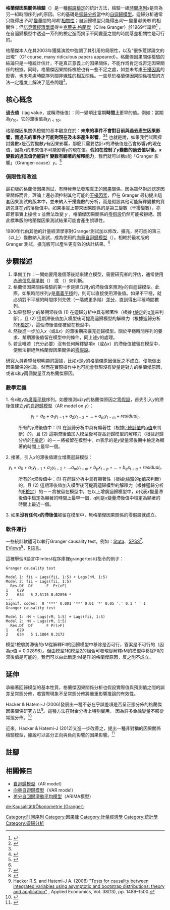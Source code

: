 {{noteTA
|G1=Math
|1=zh:軟件;zh-cn:软件;zh-tw:軟體;
|4=zh:滯後值;zh-tw:落後期;zh-hant:落後期;zh-hans:落後期;
|5=zh:追蹤資料;zh-cn:面板資料;
}}

'''格蘭傑因果關係檢驗'''（{{lang-en|Granger causality test}}）是一種[[假設檢定|假設檢定]]的統計方法，檢驗一組[[時間序列|時間序列]]<math>x</math>是否為另一組時間序列<math>y</math>的原因。它的基礎是[[迴歸分析|迴歸分析]]當中的[[自迴歸模型|自迴歸模型]]。迴歸分析通常只能得出''不同'' [[變量|變量]]間的''同期'' [[相關性|相關性]]；自迴歸模型只能得出''同一'' 變量''前後期'' 的相關性；但[[諾貝爾經濟學獎|諾貝爾經濟學獎]]得主[[克萊夫·格蘭傑|克萊夫·格蘭傑]]（Clive Granger）於1969年論證<ref name="Granger">{{cite journal | title=Investigating Causal Relations by Econometric Models and Cross-spectral Methods | first=Clive W. J. | last=Granger | year=1969 | journal={{tsl|en|Econometrica|計量經濟學 (期刊)|Econometrica}} | volume=37 | issue=3 | pages=424-438 | publisher=[[經濟計量學會|The Econometric Society]] | url=http://www.jstor.org/stable/1912791 | access-date=2015-04-20 | archive-date=2016-03-06 | archive-url=https://web.archive.org/web/20160306202011/http://www.jstor.org/stable/1912791 | dead-url=no }}</ref> ，在自迴歸模型中透過一系列的檢定進而揭示不同變量之間的時間落差相關性是可行的。

格蘭傑本人在其2003年獲獎演說中強調了其引用的局限性，以及“很多荒謬論文的出現”（Of course, many ridiculous papers appeared）。格蘭傑因果關係檢驗的結論只是一種統計估計，不是真正意義上的因果關係，不能作爲肯定或否定因果關係的根據。同時，格蘭傑因果關係檢驗也有一些不足之處，如並未考慮[[干擾因素|干擾因素]]的影響，也未考慮時間序列間非線性的相互關係。一些基於格蘭傑因果關係檢驗的方法一定程度上解決了這些問題<ref name=LiuBah>{{cite web | url= http://www-bcf.usc.edu/~liu32/sdm_theory.pdf | title= An Examination of Practical Granger Causality Inference (Manuscript) | last1= Bahadori | first1= Mohammad Tahalast | last2= Liu | first2= Yan | year= 2014 | website= University of Southern California | accessdate= 2015-04-20 | archive-date= 2015-04-27 | archive-url= https://web.archive.org/web/20150427143132/http://www-bcf.usc.edu/~liu32/sdm_theory.pdf | dead-url= no }}</ref>。

==核心概念==
'''過去值'''（lag value，或稱滯後值）：同一變項比當期'''時間上'''更早的值。例如：當期為<math>y_{10}</math>，它的滯後值為<math>y_{i<10}</math>。

格蘭傑因果關係檢驗的基本觀念在於：'''未來的事件不會對目前與過去產生因果影響，而過去的事件才可能對現在及未來產生影響'''。<ref name="Granger"></ref><ref>{{cite journal|url=http://www.scholarpedia.org/article/Granger_causality|author=Anil Seth|year=2007|title=Granger causality|work=Scholarpedia|volume=2|issue=7|page=1667|doi=10.4249/scholarpedia.1667|access-date=2011-03-07|archive-date=2011-08-10|archive-url=https://web.archive.org/web/20110810082322/http://www.scholarpedia.org/article/Granger_causality|dead-url=no}}</ref>
也就是說，如果我們試圖探討變數<math>x</math>是否對變數<math>y</math>有因果影響，那麼只需要估計<math>x</math>的滯後值是否會影響<math>y</math>的現在值，因為<math>x</math>的未來值不可能影響<math>y</math>的現在值。'''假如在控制了<math>y</math>變數的過去值以後，<math>x</math> 變數的過去值仍能對Y 變數有顯著的解釋能力'''，我們就可以稱<math>x</math>能「Granger 影響」（Granger-cause）<math>y</math>。<ref name="police">{{cite article | title=警力增加能導致竊盜犯罪率降低嗎？ - 台灣縣市1998-2007 動態追蹤資料之Granger 因果分析 | author=劉孟奇，張其祿，盧敬植 | journal=公共行政學報 | issue=34 | year=2010 | pages=1–27 | url=http://pa.nccu.edu.tw/download.php?filename=6_4ef12231.pdf&dir=publish&title=%E5%85%A8%E6%96%87%E4%B8%8B%E8%BC%89 | format=[[PDF|PDF]] | accessdate=2015-04-20 | archive-date=2016-03-04 | archive-url=https://web.archive.org/web/20160304070909/http://pa.nccu.edu.tw/download.php?filename=6_4ef12231.pdf&dir=publish&title=%E5%85%A8%E6%96%87%E4%B8%8B%E8%BC%89 | dead-url=no }}</ref>

===侷限性和改進===
最初版的格蘭傑因果測試，有時候無法發現真正的[[因果|因果]]關係。因為雖然對於認定因果關係而言，理論上還必須控制其他可能的[[偽關係|干擾因素]]，但在 Granger 最初提出這套因果測試的版本中，並未納入干擾變數的分析，而是假設其他可能解釋變數的資訊包含在<math>y</math>的落後值中。如果事實上帶來因果關係的是第三變數（干擾變數），亦即若事實上操控 <math>x</math> 並無法改變 <math>y</math> ，格蘭傑因果關係的[[零假設|零假設]]仍然可能被拒絕。因此標準版的格蘭傑因果測試結果可能會產生誤導性。

1980年代由其他的計量經濟學家對Granger測試加以修改、擴充，將可能的第三（以上）變數納入測試，成為使用{{link-en|追蹤資料|panel data}}的[[向量自迴歸模型|向量自迴歸模型]]（{{Lang-en|panel data VAR model}}）。相較於最初版的 Granger 測試，擴充版可以產生更有效的估計結果。<ref name="police"></ref>

==步驟描述==
#準備工作：一開始要用幾個落後期來建立模型，需要研究者的評估，通常使用 [[赤池信息量準則|赤池信息量準則]]（{{Lang-en|Akaike information criterion、簡稱AIC}}） 或 {{link-en|貝氏訊息量準則|Bayesian information criterion}}（{{Lang-en|Bayesian information criterion、簡稱BIC}}）來判斷。
#格蘭傑因果關係檢驗的第一步是建立用<math>y</math>的滯後值來預測<math>y</math>的自迴歸模型。此際，如果時間序列<math>y</math>是[[平穩過程|廣義平穩]]的，則可以直接使用滯後值。如果不平穩，就必須對不平穩的時間序列先做（一階或更多階）[[差分|差分]]，直到得出平穩時間數列。
#如果發現 <math>y</math> 的某期滯後值 (1) 在迴歸分析中具有顯著性（根據 [[學生t檢驗|t檢定]]的[[p值|p值]]來判斷），且 (2) 這期滯後值加入模型後可提高迴歸模型的解釋力（根據迴歸分析的[[迴歸分析|F檢定]]），這個滯後值便被留在模型中。
#然後進一步加入<math>x</math>（或Δ<math>x</math>）的滯後期來擴充迴歸模型。關於平穩時間序列的要求、某期滯後值留在模型中的條件，同上述<math>y</math>的處理。
#若且唯若（充分必要）沒有任何解釋變項<math>x</math>（或Δ<math>x</math>）的滯後值被留在模型中，便無法拒絕無格蘭傑因果關係的[[零假設|零假設]]。

研究人員希望發現明顯的證據，比如<math>x</math>是<math>y</math>的格蘭傑原因但反之不成立，便能做出因果關係的推論。然而在實際操作中也可能會發現沒有變量是對方的格蘭傑原因，或者<math>x</math>和<math>y</math>兩個變量互為格蘭傑原因。

===數學定義===
1. 令<math>x</math>和<math>y</math>為[[平穩過程#廣義平穩（弱平穩）|廣義平穩]]序列。如要檢測<math>x</math>非<math>y</math>的格蘭傑原因之[[零假設|零假設]]，首先引入<math>y</math>的滯後值建立<math>y</math>的[[自迴歸模型|自迴歸模型]]（AR model on <math>y</math>）：
:<math>y_t = a_0 + a_1y_{t-1} + a_2y_{t-2} + ... + a_my_{t-m} + residual_t.</math>

:所有的<math>y</math>滯後值中：(1) 在迴歸分析中具有顯著性（根據[[學生t檢驗|t-統計值]]的[[p值|p值]]來判斷）的，且 (2) 這期滯後值加入模型後可提高迴歸模型的解釋力（根據迴歸分析的[[迴歸分析|F檢定]]）的－－將被留在模型中。<math>m</math>表示的是<math>y</math>變量滯後期中檢定為顯著的時間上最早一個。

2. 接著，引入<math>x</math>的滯後值建立增廣迴歸模型：
:<math>y_t = a_0 + a_1y_{t-1} + a_2y_{t-2} + ... a_my_{t-m} + b_px_{t-p} + ... + b_qx_{t-q} + residual_t.</math>

:所有的<math>x</math>滯後值中：(1) 在迴歸分析中具有顯著性（根據[[t檢驗|t檢驗]]的[[p值|p值]]來判斷）的，且 (2) 這期滯後值加入模型後可提高迴歸模型的解釋力（根據迴歸分析的[[迴歸分析|F檢定]]）的－－將被留在模型中。在以上增廣迴歸模型中，<math>p</math>代表<math>x</math>變量滯後值中檢定為顯著的時間上最早一個，<math>q</math>則是<math>x</math>變量滯後值中檢定為顯著的時間上最近一個。 

3. 如果'''沒有任何<math>x</math>的滯後值'''被留在模型中，無格蘭傑因果關係的零假設就成立。

===軟件運行===
一些統計軟體可以執行Granger causality test。例如：[[Stata|Stata]]、[[SPSS|SPSS]]<ref>{{cite web|url=http://answers.google.com/answers/threadview/id/27621.html|title=Q: Granger causality test|work=Google Answers|accessdate=2013-03-08|archive-date=2013-05-27|archive-url=https://web.archive.org/web/20130527110100/http://answers.google.com/answers/threadview/id/27621.html|dead-url=no}}</ref>、[[EViews|EViews]]<ref>{{cite web|url=http://www.youtube.com/watch?v=YOS4nOmAteE|title=Eviews. Granger. CAUSALITY BETWEEN MONEY AND INTEREST RATE IN CANADA|work=YouTube|accessdate=2013-03-08|archive-date=2016-09-24|archive-url=https://web.archive.org/web/20160924144555/https://www.youtube.com/watch?v=YOS4nOmAteE|dead-url=no}}</ref>、[[R語言|R語言]]。

這裡舉個R語言中lmtest程序庫裡grangertest()指令的例子：

<pre>
Granger causality test

Model 1: fii ~ Lags(fii, 1:5) + Lags(rM, 1:5)
Model 2: fii ~ Lags(fii, 1:5)
  Res.Df  Df      F  Pr(>F)
1    629
2    634   5 2.5115 0.02896 *
---
Signif. codes:  0 '***' 0.001 '**' 0.01 '*' 0.05 '.' 0.1 ' ' 1
Granger causality test

Model 1: rM ~ Lags(rM, 1:5) + Lags(fii, 1:5)
Model 2: rM ~ Lags(rM, 1:5)
  Res.Df  Df      F Pr(>F)
1    629
2    634   5 1.1804 0.3172
</pre>

模型1檢驗將滯後的rM從解釋FII的回歸模型中移除是否可行，答案是不可行的（因為p值 = 0.02896）。但由模型1和模型2的組合可發現從解釋rM的模型中移除FII的滯後值是可能的。我們可以由此斷定rM是FII的格蘭傑原因，反之則不成立。

==延伸==
承繼著回歸模型的基本性質，格蘭傑因果關係分析也假設實際值與預測值之間的誤差呈常態分佈，若實際現象不呈常態分佈將嚴重影響推論的有效性。

Hacker & Hatemi-J (2006)發展出一種不必在乎誤差項是否呈正態分佈的格蘭傑因果關係研究方法<ref>Hacker R.S. and Hatemi-J A. (2006) [http://ideas.repec.org/a/taf/applec/v38y2006i13p1489-1500.html "Tests for causality between integrated variables using asymptotic and bootstrap distributions: theory and application"] {{Wayback|url=http://ideas.repec.org/a/taf/applec/v38y2006i13p1489-1500.html |date=20110913145837 }}, Applied Economics, Vol. 38(13), pp. 1489–1500.</ref>。這種方法在財金分析上特别實用， 因為許多金融變量不服從常態分佈。<ref>{{cite journal |title=The variation of certain speculative prices |year=1963 |last1=Mandelbrot |first1=Benoit| journal=Journal of Business|volume=36 |issue=1 |pages=394–419 |doi=10.1086/294632}}</ref>

近來，Hacker & Hatemi-J (2012)又進一步改善之，提出一種非對稱的因果關係檢驗模型，據說可以區分正向與負向影響的因果影響。<ref>{{cite journal |doi=10.1007/s00181-011-0484-x |title=Asymmetric causality tests with an application |year=2012 |last1=Hatemi-J |first1=A. |journal=Empirical Economics |volume=42 |issue=6 |pages=forthcoming}}</ref>

==註腳==
<references/>

==相關條目==
*[[自迴歸模型|自迴歸模型]]（AR model）
*[[向量自迴歸模型|向量自迴歸模型]]（VAR model）
*[[ARIMA模型|差分自回歸滑動平均模型]]（ARIMA模型）

{{DEFAULTSORT:Granger Causality}}

[[Category:时间序列|Category:时间序列]]
[[Category:因果律|Category:因果律]]
[[Category:計量經濟學|Category:計量經濟學]]
[[Category:統計學|Category:統計學]]
[[Category:迴歸分析|Category:迴歸分析]]

[[de:Kausalität#Ökonometrie_(Granger)|de:Kausalität#Ökonometrie (Granger)]]